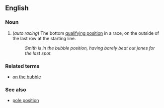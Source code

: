 ==English==

===Noun===

# (''auto racing'') The bottom [[qualifying position]] in a race, on the outside of the last row at the starting line.
#: ''Smith is in the bubble position, having barely beat out jones for the last spot.''

===Related terms===

*[[on the bubble]]

===See also===

*[[pole position]]